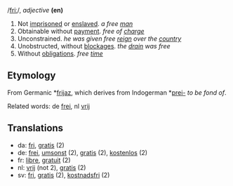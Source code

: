 /[[Pronunciation guide|friː]]/, ''adjective'' '''(en)'''

# Not [[imprisoned]] or [[enslaved]]. ''a free [[man]]''
# Obtainable without [[payment]]. ''free of [[charge]]''
# Unconstrained. ''he was given free [[reign]] over the [[country]]''
# Unobstructed, without [[blockage|blockages]]. ''the [[drain]] was free''
# Without [[obligation]]s. ''free [[time]]''

==Etymology==

From Germanic *[[frijaz]], which derives from Indogerman *[[prei-]] ''to be fond of''.

Related words: de [[frei]], nl [[vrij]]

==Translations==
*da: [[fri]], [[gratis]] (2)
*de: [[frei]], [[umsonst]] (2), [[gratis]] (2), [[kostenlos]] (2)
*fr: [[libre]], [[gratuit]] (2)
*nl: [[vrij]] (not 2), [[gratis]] (2)
*sv: [[fri]], [[gratis]] (2), [[kostnadsfri]] (2)